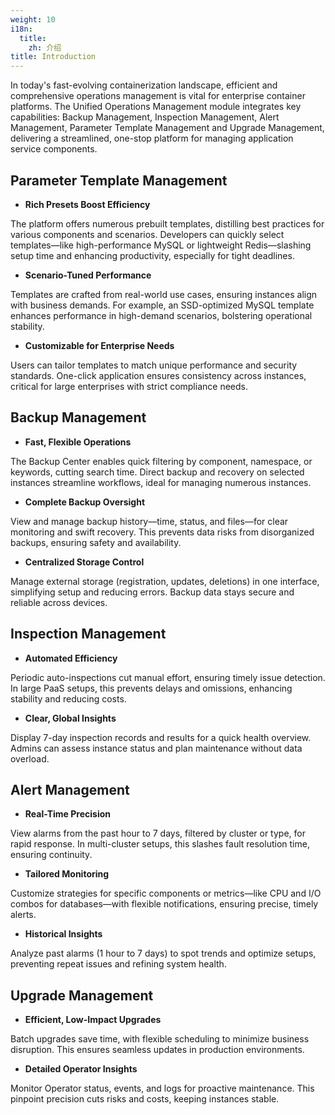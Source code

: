 ```yaml
---
weight: 10
i18n:
  title:
    zh: 介绍
title: Introduction
---
```


In today's fast-evolving containerization landscape, efficient and comprehensive operations management is vital for enterprise container platforms. The Unified Operations Management module integrates key capabilities: Backup Management, Inspection Management, Alert Management, Parameter Template Management and Upgrade Management, delivering a streamlined, one-stop platform for managing application service components.

## Parameter Template Management

- **Rich Presets Boost Efficiency**

The platform offers numerous prebuilt templates, distilling best practices for various components and scenarios. Developers can quickly select templates—like high-performance MySQL or lightweight Redis—slashing setup time and enhancing productivity, especially for tight deadlines.

- **Scenario-Tuned Performance**

Templates are crafted from real-world use cases, ensuring instances align with business demands. For example, an SSD-optimized MySQL template enhances performance in high-demand scenarios, bolstering operational stability.

- **Customizable for Enterprise Needs**

Users can tailor templates to match unique performance and security standards. One-click application ensures consistency across instances, critical for large enterprises with strict compliance needs.

## Backup Management

- **Fast, Flexible Operations**

The Backup Center enables quick filtering by component, namespace, or keywords, cutting search time. Direct backup and recovery on selected instances streamline workflows, ideal for managing numerous instances.

- **Complete Backup Oversight**

View and manage backup history—time, status, and files—for clear monitoring and swift recovery. This prevents data risks from disorganized backups, ensuring safety and availability.

- **Centralized Storage Control**

Manage external storage (registration, updates, deletions) in one interface, simplifying setup and reducing errors. Backup data stays secure and reliable across devices.

## Inspection Management

- **Automated Efficiency**

Periodic auto-inspections cut manual effort, ensuring timely issue detection. In large PaaS setups, this prevents delays and omissions, enhancing stability and reducing costs.

- **Clear, Global Insights**

Display 7-day inspection records and results for a quick health overview. Admins can assess instance status and plan maintenance without data overload.

## Alert Management

- **Real-Time Precision**

View alarms from the past hour to 7 days, filtered by cluster or type, for rapid response. In multi-cluster setups, this slashes fault resolution time, ensuring continuity.

- **Tailored Monitoring**

Customize strategies for specific components or metrics—like CPU and I/O combos for databases—with flexible notifications, ensuring precise, timely alerts.

- **Historical Insights**

Analyze past alarms (1 hour to 7 days) to spot trends and optimize setups, preventing repeat issues and refining system health.

## Upgrade Management

- **Efficient, Low-Impact Upgrades**

Batch upgrades save time, with flexible scheduling to minimize business disruption. This ensures seamless updates in production environments.

- **Detailed Operator Insights**

Monitor Operator status, events, and logs for proactive maintenance. This pinpoint precision cuts risks and costs, keeping instances stable.


